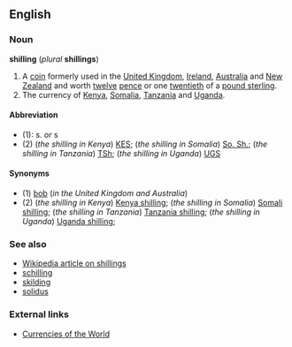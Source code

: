 ==English==
===Noun===
'''shilling''' (''plural'' '''shillings''')

#A [[coin]] formerly used in the [[United Kingdom]], [[Ireland]], [[Australia]] and [[New Zealand]] and worth [[twelve]] [[pence]] or one [[twentieth]] of a [[pound sterling]].
#The currency of [[Kenya]], [[Somalia]], [[Tanzania]] and [[Uganda]].

====Abbreviation====
*(1): s. ''or'' s
*(2) (''the shilling in Kenya'') [[KES]]; (''the shilling in Somalia'') [[So. Sh.]]; (''the shilling in Tanzania'') [[TSh]]; (''the shilling in Uganda'') [[UGS]]

====Synonyms====
*(1) [[bob]] (''in the United Kingdom and Australia'')
*(2) (''the shilling in Kenya'') [[Kenya shilling]]; (''the shilling in Somalia'') [[Somali shilling]]; (''the shilling in Tanzania'') [[Tanzania shilling]]; (''the shilling in Uganda'') [[Uganda shilling]];

===See also===
*[[en:Shilling|Wikipedia article on shillings]]
*[[schilling]]
*[[skilding]]
*[[solidus]]

===External links===
*[http://fx.sauder.ubc.ca/currency_table.html Currencies of the World]